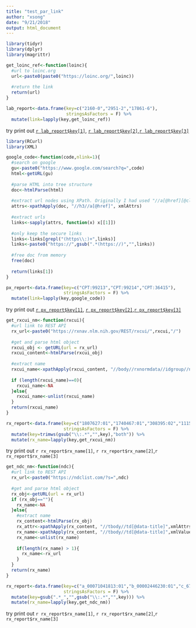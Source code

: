 ```yaml
---
title: "test_par_link"
author: "xsong"
date: "9/21/2018"
output: html_document
---
```



```r
library(tidyr)
library(dplyr)
library(magrittr)

get_loinc_ref<-function(loinc){
  #url to loinc.org 
  url<-paste0(paste0("https://loinc.org/",loinc))
  
  #return the link
  return(url)
}

lab_report<-data.frame(key=c("2160-0","2951-2","17861-6"),
                       stringsAsFactors = F) %>%
  mutate(link=lapply(key,get_loinc_ref))
```

try print out [`r lab_report$key[1]`], [`r lab_report$key[2]`],[`r lab_report$key[3]`]

[`r lab_report$key[1]`]: `r lab_report$link[1]`
[`r lab_report$key[2]`]: `r lab_report$link[2]`
[`r lab_report$key[3]`]: `r lab_report$link[3]`


```r
library(RCurl)
library(XML)

google_code<-function(code,nlink=1){
  #search on google
  gu<-paste0("https://www.google.com/search?q=",code)
  html<-getURL(gu)
  
  #parse HTML into tree structure
  doc<-htmlParse(html)
  
  #extract url nodes using XPath. Originally I had used "//a[@href][@class='l']" until the google code change.
  attrs<-xpathApply(doc, "//h3//a[@href]", xmlAttrs)
  
  #extract urls
  links<-sapply(attrs, function(x) x[[1]])
  
  #only keep the secure links
  links<-links[grepl("(https\\:)+",links)]
  links<-paste0("https://",gsub(".*(https://)","",links))
  
  #free doc from memory
  free(doc)
  
  return(links[1])
}

px_report<-data.frame(key=c("CPT:99213","CPT:99214","CPT:36415"),
                      stringsAsFactors = F) %>%
  mutate(link=lapply(key,google_code))

```

try print out [`r px_report$key[1]`], [`r px_report$key[2]`],[`r px_report$key[3]`]

[`r px_report$key[1]`]: `r px_report$link[1]`
[`r px_report$key[2]`]: `r px_report$link[2]`
[`r px_report$key[3]`]: `r px_report$link[3]`



```r
get_rxcui_nm<-function(rxcui){
  #url link to REST API
  rx_url<-paste0("https://rxnav.nlm.nih.gov/REST/rxcui/",rxcui,"/")
  
  #get and parse html object
  rxcui_obj <- getURL(url = rx_url)
  rxcui_content<-htmlParse(rxcui_obj)
  
  #extract name
  rxcui_name<-xpathApply(rxcui_content, "//body//rxnormdata//idgroup//name", xmlValue)
  
  if (length(rxcui_name)==0){
    rxcui_name<-NA
  }else{
    rxcui_name<-unlist(rxcui_name)
  }
  return(rxcui_name)
}

rx_report<-data.frame(key=c("1807627:01","1740467:01","308395:02","1115005 :NI","312935 :NI"),
                      stringsAsFactors = F) %>%
  mutate(key=trimws(gsub("\\:.*","",key),"both")) %>%
  mutate(rx_name=lapply(key,get_rxcui_nm))

```

try print out `r rx_report$rx_name[1]`, `r rx_report$rx_name[2]`,`r rx_report$rx_name[3]`


```r
get_ndc_nm<-function(ndc){
  #url link to REST API
  rx_url<-paste0("https://ndclist.com/?s=",ndc)
  
  #get and parse html object
  rx_obj<-getURL(url = rx_url)
  if (rx_obj==""){
    rx_name<-NA
  }else{
    #extract name
    rx_content<-htmlParse(rx_obj)
    rx_attr<-xpathApply(rx_content, "//tbody//td[@data-title]",xmlAttrs)
    rx_name<-xpathApply(rx_content, "//tbody//td[@data-title]",xmlValue)[which(rx_attr=="Proprietary Name")]
    rx_name<-unlist(rx_name)
    
    if(length(rx_name) > 1){
      rx_name<-rx_url
    }
  }
  return(rx_name)
}

rx_report<-data.frame(key=c("a_00071041813:01","b_00002446230:01","c_67877022310:02"),
                      stringsAsFactors = F) %>%
  mutate(key=gsub(".*_","",gsub("\\:.*","",key))) %>%
  mutate(rx_name=lapply(key,get_ndc_nm))

```

try print out `r rx_report$rx_name[1]`, `r rx_report$rx_name[2]`,`r rx_report$rx_name[3]`


